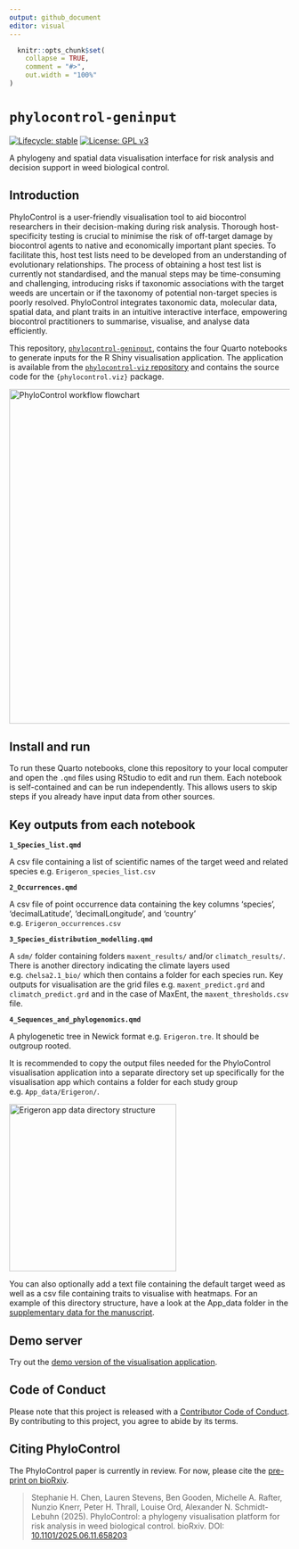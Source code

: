 ```yaml
---
output: github_document
editor: visual
---
```


<!-- README.md is generated from README.Rmd. Please edit that file -->

```r
  knitr::opts_chunk$set(
    collapse = TRUE,
    comment = "#>",
    out.width = "100%"
)
```

# `phylocontrol-geninput`

<!-- badges: start -->

[![Lifecycle: stable](https://lifecycle.r-lib.org/articles/figures/lifecycle-stable.svg)](https://lifecycle.r-lib.org/articles/stages.html#stable) [![License: GPL v3](https://img.shields.io/badge/License-GPLv3-blue.svg)](https://www.gnu.org/licenses/gpl-3.0)

<!-- badges: end -->

A phylogeny and spatial data visualisation interface for risk analysis and decision support in weed biological control.

## Introduction

PhyloControl is a user-friendly visualisation tool to aid biocontrol researchers in their decision-making during risk analysis. Thorough host-specificity testing is crucial to minimise the risk of off-target damage by biocontrol agents to native and economically important plant species. To facilitate this, host test lists need to be developed from an understanding of evolutionary relationships. The process of obtaining a host test list is currently not standardised, and the manual steps may be time-consuming and challenging, introducing risks if taxonomic associations with the target weeds are uncertain or if the taxonomy of potential non-target species is poorly resolved. PhyloControl integrates taxonomic data, molecular data, spatial data, and plant traits in an intuitive interactive interface, empowering biocontrol practitioners to summarise, visualise, and analyse data efficiently.

This repository, [`phylocontrol-geninput`](https://github.com/csiro/phylocontrol-geninput), contains the four Quarto notebooks to generate inputs for the R Shiny visualisation application. The application is available from the [`phylocontrol-viz` repository](https://github.com/csiro/phylocontrol.viz) and contains the source code for the `{phylocontrol.viz}` package.

<p align="center">

<img src="flowchart.png" alt="PhyloControl workflow flowchart" height="600"/>

</p>

## Install and run

To run these Quarto notebooks, clone this repository to your local computer and open the `.qmd` files using RStudio to edit and run them. Each notebook is self-contained and can be run independently. This allows users to skip steps if you already have input data from other sources.

## Key outputs from each notebook

**`1_Species_list.qmd`**

A csv file containing a list of scientific names of the target weed and related species e.g. `Erigeron_species_list.csv`

**`2_Occurrences.qmd`**

A csv file of point occurrence data containing the key columns 'species', 'decimalLatitude', 'decimalLongitude', and 'country' e.g. `Erigeron_occurrences.csv`

**`3_Species_distribution_modelling.qmd`**

A `sdm/` folder containing folders `maxent_results/` and/or `climatch_results/`. There is another directory indicating the climate layers used e.g. `chelsa2.1_bio/` which then contains a folder for each species run. Key outputs for visualisation are the grid files e.g. `maxent_predict.grd` and `climatch_predict.grd` and in the case of MaxEnt, the `maxent_thresholds.csv` file.

**`4_Sequences_and_phylogenomics.qmd`**

A phylogenetic tree in Newick format e.g. `Erigeron.tre`. It should be outgroup rooted.

It is recommended to copy the output files needed for the PhyloControl visualisation application into a separate directory set up specifically for the visualisation app which contains a folder for each study group e.g. `App_data/Erigeron/`.

<p align="center">

<img src="app_data_dir_structure.png" alt="Erigeron app data directory structure" height="300"/>

</p>

You can also optionally add a text file containing the default target weed as well as a csv file containing traits to visualise with heatmaps. For an example of this directory structure, have a look at the App_data folder in the [supplementary data for the manuscript](https://data.csiro.au/collection/csiro:64365).

## Demo server

Try out the [demo version of the visualisation application](https://shiny.csiro.au/phylocontrol-viz-demo/).

## Code of Conduct

Please note that this project is released with a [Contributor Code of Conduct](https://contributor-covenant.org/version/2/1/CODE_OF_CONDUCT.html). By contributing to this project, you agree to abide by its terms.

## Citing PhyloControl

The PhyloControl paper is currently in review. For now, please cite the [pre-print on bioRxiv](https://doi.org/10.1101/2025.06.11.658203).

> Stephanie H. Chen, Lauren Stevens, Ben Gooden, Michelle A. Rafter, Nunzio Knerr, Peter H. Thrall, Louise Ord, Alexander N. Schmidt-Lebuhn (2025). PhyloControl: a phylogeny visualisation platform for risk analysis in weed biological control. bioRxiv. DOI: [10.1101/2025.06.11.658203](https://doi.org/10.1101/2025.06.11.658203)
